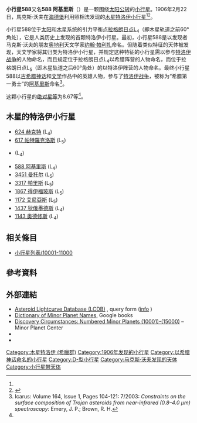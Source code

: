 {{Infobox planet
 | minorplanet     = yes
 | name            = 588 阿基里斯 
 | background      = #D6D6D6
 | image = 
 | image_size      = 
 | caption         =
 | discovery_ref   =  <ref name="MPC-object" />
 | discoverer      = [[馬克斯·沃夫|馬克斯·沃夫]]
 | discovery_site  = [[海德堡|海德堡]]
 | discovered      = 1906年2月22日
 | mp_name        = (588) Achilles
 | alt_names       = 588 Achilles
 | pronounced      = 
 | named_after     = <ref name="MPC-object" />
 | mp_category     = [[主帶小行星|主帶小行星]] <ref name="MPC-object" /><ref name="jpldata" />
 | orbit_ref       = <ref name="a">[http://ssd.jpl.nasa.gov/sbdb.cgi?sstr=588 588] {{Wayback|url=http://ssd.jpl.nasa.gov/sbdb.cgi?sstr=588 |date=20170407233723 }}，小行星數據庫瀏覽器（JPL Small-Body Database Browser）－[[美国国家航空航天局|美国国家航空航天局]]喷气推进实验室</ref>
 | epoch           = 2018-03-23.0（[[儒略日|JD]] 2458200.5）
 | uncertainty     = 0
 | observation_arc = 
 | aphelion = {{convert|5.971|AU|km|3|abbr=on|lk=out}}
 | perihelion      = {{convert|4.4467469|AU|km|3|abbr=on}}
 | semimajor       = 5.2090817
 | eccentricity    = 0.1463473
 | period          = 11.89[[儒略年|yr]]
 | mean_anomaly    = 205.11015[[度|°]]
 | mean_motion     = {{Deg2DMS|0.08290140|sup=ms}} / day
 | inclination     = 10.31848
 | asc_node        = 316.53656°
 | arg_peri        = 133.49674
 | mean_diameter   = 
 | rotation        = 
 | albedo          =
 | spectral_type   =
 | abs_magnitude   = 8.67<ref name="jpldata" />
}}
'''小行星588'''又名'''588 阿基里斯'''（{{lang-en|588 Achilles}}）是一颗围绕[[太阳|太阳]][[公转|公转]]的[[小行星|小行星]]。1906年2月22日，馬克斯·沃夫在[[海德堡|海德堡]]利用照相法发现的[[木星|木星]][[特洛伊天体|特洛伊小行星]]<ref name="a" /><ref>{{cite news|title=小行星列表|url=http://cfa-www.harvard.edu/iau/lists/NumberedMPs.txt|accessdate=2018-10-19|newspaper=哈佛大学|archive-date=2008-05-17|archive-url=https://web.archive.org/web/20080517010638/http://cfa-www.harvard.edu/iau/lists/NumberedMPs.txt|dead-url=no}}</ref>。

小行星588位于[[太阳|太阳]]和[[木星|木星]]系统的引力平衡点[[拉格朗日点|拉格朗日点]]L<sub>4</sub>（即木星轨道之前60°角处），它是人类历史上发现的首颗特洛伊小行星。最初，小行星588是以发现者马克斯·沃夫的朋友[[奥地利|奥地利]]天文学家[[约翰·帕利扎|约翰·帕利扎]]命名。但随着类似特征的天体被发现，天文学家将其归类为特洛伊小行星，并规定这种特征的小行星需以参与[[特洛伊战争|特洛伊战争]]的人物命名，而且规定位于拉格朗日点L<sub>4</sub>以希腊阵营的人物命名，而位于拉格朗日点L<sub>5</sub>（即木星轨道之后60°角处）的以特洛伊阵营的人物命名。最终小行星588以[[古希腊神话|古希腊神话]]和[[希腊文学|文学]]作品中的英雄人物，参与了[[特洛伊战争|特洛伊战争]]，被称为“希腊第一勇士”的[[阿基里斯|阿基里斯]]命名<ref>Icarus: Volume 164, Issue 1, Pages 104-121: 7/2003: ''Constraints on the surface composition of Trojan asteroids from near-infrared (0.8–4.0 μm) spectroscopy:'' Emery, J. P.; Brown, R. H.</ref>。

这颗小行星的[[绝对星等|绝对星等]]为8.67等<ref name="a" />。

== 木星的特洛伊小行星 ==
* [[小行星624|624 赫克特]] (L<sub>4</sub>)
* [[小行星617|617 帕特羅克洛斯]] (L<sub>5</sub>)
* {{tsl|en|911_Agamemnon| 911 阿伽门农}} (L<sub>4</sub>)
* [[小行星588|588 阿基里斯]] (L<sub>4</sub>)
* [[小行星3451|3451 曼托尔]] (L<sub>5</sub>)
* [[小行星3317|3317 帕里斯]] (L<sub>5</sub>)
* [[小行星1867|1867 得伊福玻斯]] (L<sub>5</sub>)
* [[小行星1172|1172 艾尼亞斯]] (L<sub>5</sub>)
* [[小行星1437|1437 狄俄墨德斯]] (L<sub>4</sub>)
* [[小行星1143|1143 奥德修斯]]  (L<sub>4</sub>)

== 相关條目 ==
*[[小行星列表/10001-11000|小行星列表/10001-11000]]

== 參考資料 ==
{{reflist|refs=

<ref name="jpldata">{{cite web
 |type         = 2018-01-26 last obs.
 |title        = JPL Small-Body Database Browser:588 Achilles-588 Achilles
 |url          = https://ssd.jpl.nasa.gov/sbdb.cgi?sstr=588
 |publisher    = [[Jet_Propulsion_Laboratory|Jet Propulsion Laboratory]]
 |accessdate   = 28 March 2018
 |archive-date = 2020-11-26
 |archive-url  = https://web.archive.org/web/20201126092521/https://ssd.jpl.nasa.gov/sbdb.cgi?sstr=588
 |dead-url     = no
}}</ref>

<ref name="MPC-object">{{cite web
  |title      = 588 Achilles
  |work      = Minor Planet Center
  |url      = https://www.minorplanetcenter.net/db_search/show_object?object_id=588
  |accessdate      = 28 March 2018
  |archive-date      = 2018-06-15
  |archive-url      = https://web.archive.org/web/20180615190616/https://www.minorplanetcenter.net/db_search/show_object?object_id=588
  |dead-url      = no
  }}</ref>

}}

==  外部連結 ==
* [http://www.minorplanet.info/PHP/lcdbsummaryquery.php Asteroid Lightcurve Database (LCDB)] {{Wayback|url=http://www.minorplanet.info/PHP/lcdbsummaryquery.php |date=20171210173955 }}, query form ([http://www.minorplanet.info/lightcurvedatabase.html info] {{Wayback|url=http://www.minorplanet.info/lightcurvedatabase.html |date=20171216050541 }})
* [https://books.google.com/books?id=aeAg1X7afOoC&pg Dictionary of Minor Planet Names], Google books
* [http://www.minorplanetcenter.net/iau/lists/NumberedMPs010001.html Discovery Circumstances: Numbered Minor Planets (10001)-(15000)] {{Wayback|url=http://www.minorplanetcenter.net/iau/lists/NumberedMPs010001.html |date=20180612162317 }} – Minor Planet Center
* {{AstDys|588}}
* {{JPL small body}}

{{Minor Planet Number|[[小行星587|小行星587]]|[[小行星589|小行星589]]}}
{{小天体}}

[[Category:木星特洛伊_(希臘群)|Category:木星特洛伊 (希臘群)]]
[[Category:1906年发现的小行星|Category:1906年发现的小行星]]
[[Category:以希腊神话命名的小行星|Category:以希腊神话命名的小行星]]
[[Category:D-型小行星|Category:D-型小行星]]
[[Category:马克斯·沃夫发现的天体|Category:马克斯·沃夫发现的天体]]
[[Category:小行星带天体|Category:小行星带天体]]